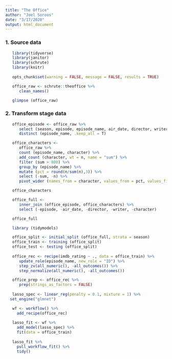 ```yaml
---
title: "The Office"
author: "Joel Soroos"
date: "3/17/2020"
output: html_document
---
```


### 1. Source data
```r

   library(tidyverse)
   library(janitor)
   library(schrute)
   library(knitr)
   
   opts_chunk$set(warning = FALSE, message = FALSE, results = TRUE)

   office_raw <- schrute::theoffice %>%
      clean_names()

   glimpse (office_raw)
```


### 2.  Transform stage data
```r

   office_episode <- office_raw %>%
      select (season, episode, episode_name, air_date, director, writer, character, imdb_rating) %>%
      distinct (episode_name, .keep_all = T)
```

```r
   office_characters <-
      office_raw %>%
      count (episode_name, character) %>%
      add_count (character, wt = n, name = "sum") %>%
      filter (sum > 800) %>%
      group_by (episode_name) %>%
      mutate (pct = round(n/sum(n),3)) %>%
      select (-sum, -n) %>%
      pivot_wider (names_from = character, values_from = pct, values_fill = list(pct=0)) 

   office_characters
```
```r
   
   office_full <- 
      inner_join (office_episode, office_characters) %>%
      select (-episode, -air_date, -director, -writer, -character)

   office_full
```

```r
   library (tidymodels)

   office_split <- initial_split (office_full, strata = season)
   office_train <- training (office_split)
   office_test <- testing (office_split)
   
   office_rec <- recipe(imdb_rating ~ ., data = office_train) %>%
      update_role(episode_name, new_role = "ID") %>%
      step_zv(all_numeric(), -all_outcomes()) %>%
      step_normalize(all_numeric(), -all_outcomes())

   office_prep <- office_rec %>%
      prep(strings_as_factors = FALSE)
   
   lasso_spec <- linear_reg(penalty = 0.1, mixture = 1) %>%
  set_engine("glmnet")

   wf <- workflow() %>%
     add_recipe(office_rec)
   
   lasso_fit <- wf %>%
     add_model(lasso_spec) %>%
     fit(data = office_train)
   
   lasso_fit %>%
     pull_workflow_fit() %>%
     tidy()
```



